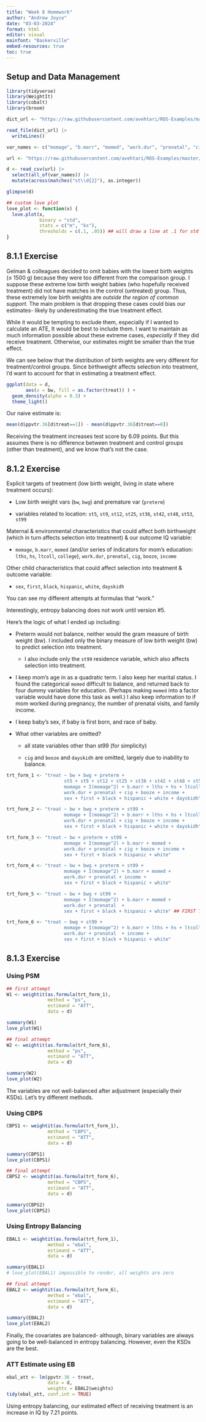 ```yaml
---
title: "Week 8 Homework"
author: "Andrew Joyce"
date: "03-03-2024"
format: html
editor: visual
mainfont: "Baskerville"
embed-resources: true
toc: true
---
```


## Setup and Data Management

```r
library(tidyverse)
library(WeightIt)
library(cobalt)
library(broom)

dict_url <- "https://raw.githubusercontent.com/avehtari/ROS-Examples/master/Childcare/data/datadict.txt"

read_file(dict_url) |> 
  writeLines()

var_names <- c("momage", "b.marr", "momed", "work.dur", "prenatal", "cig", "booze", "sex", "first", "bw", "bwg", "preterm", "black", "hispanic", "white", "lths", "hs", "ltcoll", "college", "dayskidh", "st5", "st9", "st12", "st25", "st36", "st42", "st48", "st53", "st99", "income", "treat", "ppvtr.36")

url <- "https://raw.githubusercontent.com/avehtari/ROS-Examples/master/Childcare/data/cc2.csv"

d <- read_csv(url) |> 
  select(all_of(var_names)) |> 
  mutate(across(matches("st\\d{2}"), as.integer))

glimpse(d)

## custom love plot
love_plot <- function(x) {
  love.plot(x,
            binary = "std",
            stats = c("m", "ks"),
            thresholds = c(.1, .05)) ## will draw a line at .1 for std dev eventually
}
```

## 8.1.1 Exercise

Gelman & colleagues decided to omit babies with the lowest birth weights (≤ 1500 g) because they were too different from the comparison group. I suppose these extreme low birth weight babies (who hopefully received treatment) did not have matches in the control (untreated) group. Thus, these extremely low birth weights are *outside the region of common support.* The main problem is that dropping these cases could bias our estimates- likely by underestimating the true treatment effect.

While it would be tempting to exclude them, especially if I wanted to calculate an ATE, It would be best to include them. I want to maintain as much information possible about these extreme cases, *especially* if they did receive treatment. Otherwise, our estimates might be smaller than the true effect.

We can see below that the distribution of birth weights are very different for treatment/control groups. Since birthweight affects selection into treatment, I'd want to account for that in estimating a treatment effect.

```r
ggplot(data = d, 
       aes(x = bw, fill = as.factor(treat)) ) +
  geom_density(alpha = 0.3) + 
  theme_light()
```

Our naive estimate is:

```r
mean(d$ppvtr.36[d$treat==1]) - mean(d$ppvtr.36[d$treat==0])
```

Receiving the treatment increases test score by 6.09 points. But this assumes there is no difference between treatment and control groups (other than treatment), and we know that's not the case.

## 8.1.2 Exercise

Explicit targets of treatment (low birth weight, living in state where treatment occurs):

-   Low birth weight vars (`bw`, `bwg`) and premature var (`preterm`)

-   variables related to location: `st5`, `st9`, `st12`, `st25`, `st36`, `st42`, `st48`, `st53`, `st99`

Maternal & environmental characteristics that could affect both birthweight (which in turn affects selection into treatment) & our outcome IQ variable:

-   `momage`, `b.marr`, `momed` (and/or series of indicators for mom's education: `lths`, `hs`, `ltcoll`, `college`), `work.dur`, `prenatal`, `cig`, `booze`, `income`

Other child characteristics that could affect selection into treatment & outcome variable:

-   `sex`, `first`, `black`, `hispanic`, `white`, `dayskidh`

You can see my different attempts at formulas that "work."

Interestingly, entropy balancing does not work until version #5.

Here's the logic of what I ended up including:

-   Preterm would not balance, neither would the gram measure of birth weight (bw). I included only the binary measure of low birth weight (bw) to predict selection into treatment.

    -   I also include only the `st99` residence variable, which also affects selection into treatment.

-   I keep mom's age in as a quadratic term. I also keep her marital status. I found the categorical `momed` difficult to balance, and returned back to four dummy variables for education. (Perhaps making `momed` into a factor variable would have done this task as well.) I also keep information to if mom worked during pregnancy, the number of prenatal visits, and family income.

-   I keep baby's sex, if baby is first born, and race of baby.

-   What other variables are omitted?

    -   all state variables other than st99 (for simplicity)

    -   `cig` and `booze` and `dayskidh` are omitted, largely due to inability to balance.

```r
trt_form_1 <- "treat ~ bw + bwg + preterm + 
                     st5 + st9 + st12 + st25 + st36 + st42 + st48 + st53 + st99 +
                     momage + I(momage^2) + b.marr + lths + hs + ltcoll + college + 
                     work.dur + prenatal + cig + booze + income +
                     sex + first + black + hispanic + white + dayskidh"

trt_form_2 <- "treat ~ bw + bwg + preterm + st99 +
                     momage + I(momage^2) + b.marr + lths + hs + ltcoll + college + 
                     work.dur + prenatal + cig + booze + income +
                     sex + first + black + hispanic + white + dayskidh"

trt_form_3 <- "treat ~ bw + preterm + st99 +
                     momage + I(momage^2) + b.marr + momed + 
                     work.dur + prenatal + cig + booze + income +
                     sex + first + black + hispanic + white"

trt_form_4 <- "treat ~ bw + bwg + preterm + st99 +
                     momage + I(momage^2) + b.marr + momed + 
                     work.dur + prenatal + income +
                     sex + first + black + hispanic + white"

trt_form_5 <- "treat ~ bw + bwg + st99 +
                     momage + I(momage^2) + b.marr + momed + 
                     work.dur + prenatal  +
                     sex + first + black + hispanic + white" ## FIRST TIME EBAL WORKS

trt_form_6 <- "treat ~ bwg + st99 +
                     momage + I(momage^2) + b.marr + lths + hs + ltcoll + college +
                     work.dur + prenatal  + income +
                     sex + first + black + hispanic + white"  
```

## 8.1.3 Exercise

### Using PSM

```r
## first attempt
W1 <- weightit(as.formula(trt_form_1), 
               method = "ps", 
               estimand = "ATT",
               data = d)

summary(W1)
love_plot(W1)

## final attempt
W2 <- weightit(as.formula(trt_form_6), 
               method = "ps", 
               estimand = "ATT", 
               data = d)

summary(W2)
love_plot(W2)

```

The variables are not well-balanced after adjustment (especially their KSDs). Let's try different methods.

### Using CBPS

```r
CBPS1 <- weightit(as.formula(trt_form_1), 
               method = "CBPS", 
               estimand = "ATT", 
               data = d)

summary(CBPS1)
love_plot(CBPS1)

## final attempt
CBPS2 <- weightit(as.formula(trt_form_6), 
               method = "CBPS", 
               estimand = "ATT", 
               data = d)

summary(CBPS2)
love_plot(CBPS2)


```

### Using Entropy Balancing

```r
EBAL1 <- weightit(as.formula(trt_form_1), 
               method = "ebal", 
               estimand = "ATT", 
               data = d)

summary(EBAL1)
# love_plot(EBAL1) impossible to render, all weights are zero

## final attempt
EBAL2 <- weightit(as.formula(trt_form_6), 
               method = "ebal", 
               estimand = "ATT", 
               data = d)

summary(EBAL2)
love_plot(EBAL2)
```

Finally, the covariates are balanced- although, binary variables are always going to be well-balanced in entropy balancing. However, even the KSDs are the best.

### ATT Estimate using EB

```r
ebal_att <- lm(ppvtr.36 ~ treat,
               data = d,
               weights = EBAL2$weights)
tidy(ebal_att, conf.int = TRUE)
```

Using entropy balancing, our estimated effect of receiving treatment is an increase in IQ by 7.21 points.
